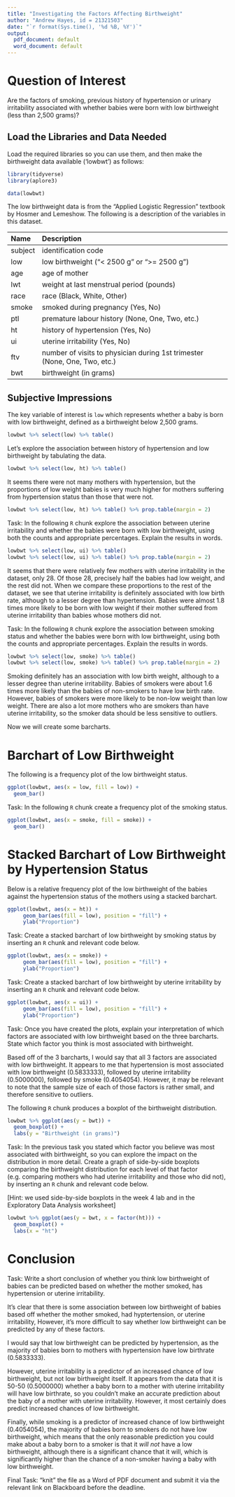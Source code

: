 ```yaml
---
title: "Investigating the Factors Affecting Birthweight"
author: "Andrew Hayes, id = 21321503"
date: "`r format(Sys.time(), '%d %B, %Y')`"
output:
  pdf_document: default
  word_document: default
---
```



# Question of Interest 

Are the factors of smoking, previous history of hypertension or urinary irritability associated with whether babies were born with low birthweight (less than 2,500 grams)?

## Load the Libraries and Data Needed
Load the required libraries so you can use them, and then make the birthweight data available ('lowbwt') as follows:   

```r
library(tidyverse)
library(aplore3)

data(lowbwt)
```

The low birthweight data is from the "Applied Logistic Regression" textbook by Hosmer and Lemeshow. The following is a description of the variables in this dataset.

|Name|	Description|
|:------|:------------------------------------------------------------------------|
|subject| identification code|
|low |low birthweight ("< 2500 g" or ">= 2500 g")|
|age |age of mother|
|lwt|weight at last menstrual period (pounds)|
|race |race (Black, White, Other)|
|smoke |smoked during pregnancy (Yes, No)|
|ptl |premature labour history (None, One, Two, etc.)|
|ht |history of hypertension (Yes, No)|
|ui |uterine irritability  (Yes, No)|
|ftv |number of visits to physician during 1st trimester (None, One, Two, etc.)|
|bwt |birthweight (in grams)|

## Subjective Impressions

The key variable of interest is `low` which represents whether a baby is born with low birthweight, defined as a birthweight below 2,500 grams.

```r
lowbwt %>% select(low) %>% table()
```

Let's explore the association between history of hypertension and low birthweight by tabulating the data.

```r
lowbwt %>% select(low, ht) %>% table()
```

It seems there were not many mothers with hypertension, but the proportions of low weight babies is very much higher for mothers suffering from hypertension status than those that were not.

```r
lowbwt %>% select(low, ht) %>% table() %>% prop.table(margin = 2)
```

Task: In the following `R` chunk explore the association between uterine irritability and whether the babies were born with low birthweight, using both the counts and appropriate percentages. Explain the results in words.

```r
lowbwt %>% select(low, ui) %>% table()
lowbwt %>% select(low, ui) %>% table() %>% prop.table(margin = 2)

```
It seems that there were relatively few mothers with uterine irritability in the dataset, only 28. Of those 28, precisely half the babies had low weight, and the rest did not. When we compare these proportions to the rest of the dataset, we see that uterine irritability is definitely associated with low birth rate, although to a lesser degree than hypertension. Babies were almost 1.8 times more likely to be born with low weight if their mother suffered from uterine irritability than babies whose mothers did not.


Task: In the following `R` chunk explore the association between smoking status and whether the babies were born with low birthweight, using both the counts and appropriate percentages. Explain the results in words.

```r
lowbwt %>% select(low, smoke) %>% table()
lowbwt %>% select(low, smoke) %>% table() %>% prop.table(margin = 2)

```
Smoking definitely has an association with low birth weight, although to a lesser degree than uterine irritability. Babies of smokers were about 1.6 times more likely than the babies of non-smokers to have low birth rate. However, babies of smokers were more likely to be non-low weight than low weight. There are also a lot more mothers who are smokers than have uterine irritability, so the smoker data should be less sensitive to outliers.

Now we will create some barcharts.

# Barchart of Low Birthweight

The following is a frequency plot of the low birthweight status. 

```r
ggplot(lowbwt, aes(x = low, fill = low)) +
  geom_bar()
```

Task: In the following `R` chunk create a frequency plot of the smoking status.

```r
ggplot(lowbwt, aes(x = smoke, fill = smoke)) +
  geom_bar()

```


# Stacked Barchart of Low Birthweight by Hypertension Status

Below is a relative frequency plot of the low birthweight of the babies against the hypertension status of the mothers using a stacked barchart.

```r
ggplot(lowbwt, aes(x = ht)) +
     geom_bar(aes(fill = low), position = "fill") +
     ylab("Proportion")
```


Task: Create a stacked barchart of low birthweight by smoking status by inserting an `R` chunk and relevant code below.
```r
ggplot(lowbwt, aes(x = smoke)) +
     geom_bar(aes(fill = low), position = "fill") +
     ylab("Proportion")
```



Task: Create a stacked barchart of low birthweight by uterine irritability by inserting an `R` chunk and relevant code below.
```r
ggplot(lowbwt, aes(x = ui)) +
     geom_bar(aes(fill = low), position = "fill") +
     ylab("Proportion")
```


Task: Once you have created the plots, explain your interpretation of which factors are associated with low birthweight based on the three barcharts. State which factor you think is most associated with birthweight.

Based off of the 3 barcharts, I would say that all 3 factors are associated with low birthweight. It appears to me that hypertension is most associated with low birthweight (0.5833333), followed by uterine irritability (0.5000000), followed by smoke (0.4054054). However, it may be relevant to note that the sample size of each of those factors is rather small, and therefore sensitive to outliers.


The following `R` chunk produces a boxplot of the birthweight distribution.

```r
lowbwt %>% ggplot(aes(y = bwt)) +
  geom_boxplot() +
  labs(y = "Birthweight (in grams)")

```


Task: In the previous task you stated which factor you believe was most associated with birthweight, so you can explore the impact on the distribution in more detail. Create a graph of side-by-side boxplots comparing the birthweight distribution for each level of that factor (e.g. comparing mothers who had uterine irritability and those who did not), by inserting an `R` chunk and relevant code below.

[Hint: we used side-by-side boxplots in the week 4 lab and in the Exploratory Data Analysis worksheet]

```r
lowbwt %>% ggplot(aes(y = bwt, x = factor(ht))) +
  geom_boxplot() +
  labs(x = "ht")
```






# Conclusion

Task: Write a short conclusion of whether you think low birthweight of babies can be predicted based on whether the mother smoked, has hypertension or uterine irritability.

It's clear that there is some association between low birthweight of babies based off whether the mother smoked, had hyptertension, or uterine irritability,
However, it's more difficult to say whether low birthweight can be predicted by any of these factors. 

I would say that low birthweight can be predicted by hypertension, as the majority of babies born to mothers with hypertension have low birthrate (0.5833333).

However, uterine irritability is a predictor of an increased chance of low birthweight, but not low birthweight itself. It appears from the data that it is 50-50 (0.5000000) whether a baby born to a mother with uterine irritability will have low birthrate, so you couldn't make an accurate prediction about the baby of a mother with uterine irritability. However, it most certainly does predict increased chances of low birthweight.

Finally, while smoking is a predictor of increased chance of low birthweight (0.4054054), the majority of babies born to smokers do not have low birthweight, which means that the only reasonable prediction you could make about a baby born to a smoker is that it *will not* have a low birthweight, although there is a significant chance that it will, which is significantly higher than the chance of a non-smoker having a baby with low birthweight.


Final Task: "knit" the file as a Word of PDF document and submit it via the relevant link on Blackboard before the deadline.




